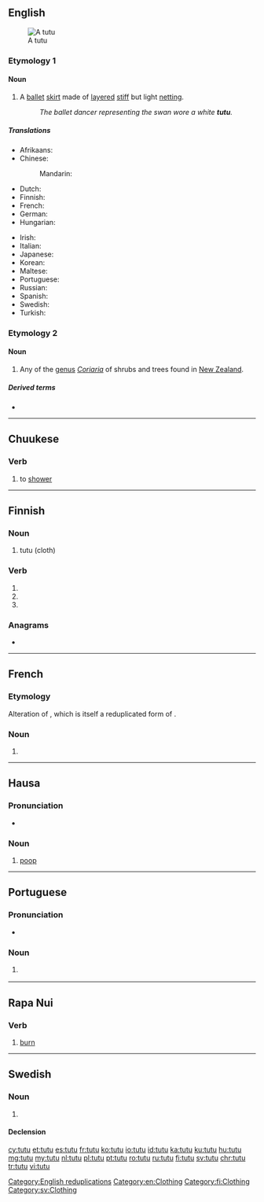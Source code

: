 {{also|Tutu|tutú|tutù|tutū|tütü|tūtū|tự tử}}
==English==
{{wikipedia}}
[[File:Colourful ballet tutu.jpg|thumb|A tutu]]

===Etymology 1===
{{borrowing|fr|tutu|lang=en}}

====Noun====
{{en-noun}}

# A [[ballet]] [[skirt]] made of [[layered]] [[stiff]] but light [[netting]].
#: ''The ballet dancer representing the swan wore a white '''tutu'''.''

=====Translations=====
{{trans-top|ballet skirt}}
* Afrikaans: {{t|af|tutu}}
* Chinese:
*: Mandarin: {{t|cmn|芭蕾舞裙|tr=bālěiwǔqún|sc=Hani}}
* Dutch: {{t+|nl|tutu|m}}
* Finnish: {{t+|fi|tutu}}
* French: {{t+|fr|tutu|m}}
* German: {{t+|de|Tutu|n}}
* Hungarian: {{t+|hu|tütü}}
{{trans-mid}}
* Irish: {{t|ga|tútú|m}}
* Italian: {{t|it|tutù|m}}
* Japanese: {{t|ja|チュチュ|tr=chuchu}}
* Korean: {{t|ko|투투|sc=Hang}}
* Maltese: {{t|mt|tutu|m}}
* Portuguese: {{t+|pt|tutu|m}}
* Russian: {{t+|ru|па́чка|f}}
* Spanish: {{t+|es|tutú|m}}
* Swedish: {{t+|sv|tutu|c}}
* Turkish: {{t+|tr|tütü}}
{{trans-bottom}}

===Etymology 2===
{{etyl|mi|en}}

====Noun====
{{en-noun}}

# {{lb|en|NZ}} Any of the [[genus]] ''[[Coriaria]]'' of shrubs and trees found in [[New Zealand]].

=====Derived terms=====
* {{l|en|tutin}}

[[Category:English reduplications]]
[[Category:en:Clothing]]

----

==Chuukese==

===Verb===
{{head|chk|verb}}

# to [[shower]]

----

==Finnish==

===Noun===
{{fi-noun}}

# tutu (cloth)

===Verb===
{{head|fi|verb form}}

# {{fi-form of|mood=indicative|tense=present connegative|tutua}}
# {{fi-form of|pr=second-person|pl=singular|mood=imperative|tense=present|tutua}}
# {{fi-form of|pr=second-person|pl=singular|mood=imperative|tense=present connegative|tutua}}

===Anagrams===
* {{l|fi|tuut}}

[[Category:fi:Clothing]]

----

==French==

===Etymology===
Alteration of {{m|fr|cucu}}, which is itself a reduplicated form of {{m|fr|cul||butt, bum, arse}}.

===Noun===
{{fr-noun|m}}

# {{l|en|tutu}}

----

==Hausa==

===Pronunciation===
* {{hyphenation|tū|tù|lang=ha}}

===Noun===
{{head|ha|noun|g=m}}

# {{lb|ha|childish|or|humorous}} [[poop]]

----

==Portuguese==

===Pronunciation===
* {{rhymes|u|lang=pt}}

===Noun===
{{pt-noun|m}}

# {{l|en|tutu}} {{gloss|ballet skirt}}

{{catlangcode|pt|Clothing}}

----

==Rapa Nui==

===Verb===
{{head|rap|verb}}

# [[burn]]

----

==Swedish==
{{wikipedia|lang=sv}}

===Noun===
{{sv-noun|c}}

# {{l|en|tutu}}

====Declension====
{{sv-infl-noun-c-r|3=tutue}}

[[Category:sv:Clothing]]

[[cy:tutu]]
[[et:tutu]]
[[es:tutu]]
[[fr:tutu]]
[[ko:tutu]]
[[io:tutu]]
[[id:tutu]]
[[ka:tutu]]
[[ku:tutu]]
[[hu:tutu]]
[[mg:tutu]]
[[my:tutu]]
[[nl:tutu]]
[[pl:tutu]]
[[pt:tutu]]
[[ro:tutu]]
[[ru:tutu]]
[[fi:tutu]]
[[sv:tutu]]
[[chr:tutu]]
[[tr:tutu]]
[[vi:tutu]]
